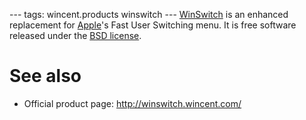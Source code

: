 ---
tags: wincent.products winswitch
---
[[WinSwitch]] is an enhanced replacement for [[Apple]]'s Fast User Switching menu. It is free software released under the [[BSD license]].

= See also =
* Official product page: http://winswitch.wincent.com/

